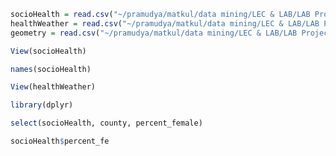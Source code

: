 ```{r}
socioHealth = read.csv("~/pramudya/matkul/data mining/LEC & LAB/LAB Project/socioHealth.csv")
healthWeather = read.csv("~/pramudya/matkul/data mining/LEC & LAB/LAB Project/healthWeather.csv")
geometry = read.csv("~/pramudya/matkul/data mining/LEC & LAB/LAB Project/geometry.csv")
```

```{r}
View(socioHealth)
```

```{r}
names(socioHealth)
```

```{r}
View(healthWeather)
```

```{r}
library(dplyr)
```
```{r}
select(socioHealth, county, percent_female)
```

```{r}
socioHealth$percent_fe
```

